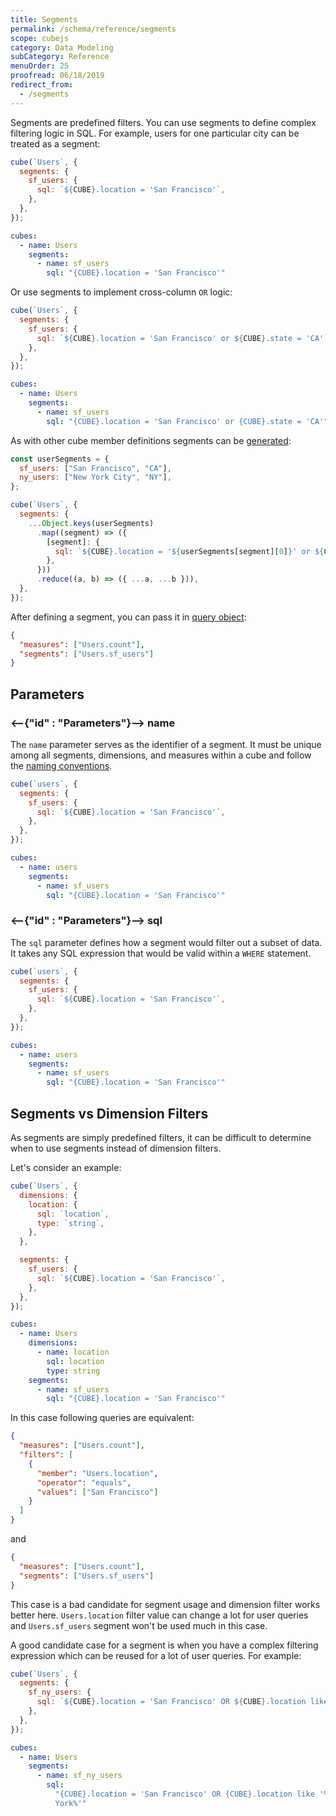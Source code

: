 ```yaml
---
title: Segments
permalink: /schema/reference/segments
scope: cubejs
category: Data Modeling
subCategory: Reference
menuOrder: 25
proofread: 06/18/2019
redirect_from:
  - /segments
---
```


Segments are predefined filters. You can use segments to define complex
filtering logic in SQL. For example, users for one particular city can be
treated as a segment:

<CodeTabs>

```javascript
cube(`Users`, {
  segments: {
    sf_users: {
      sql: `${CUBE}.location = 'San Francisco'`,
    },
  },
});
```

```yaml
cubes:
  - name: Users
    segments:
      - name: sf_users
        sql: "{CUBE}.location = 'San Francisco'"
```

</CodeTabs>

Or use segments to implement cross-column `OR` logic:

<CodeTabs>

```javascript
cube(`Users`, {
  segments: {
    sf_users: {
      sql: `${CUBE}.location = 'San Francisco' or ${CUBE}.state = 'CA'`,
    },
  },
});
```

```yaml
cubes:
  - name: Users
    segments:
      - name: sf_users
        sql: "{CUBE}.location = 'San Francisco' or {CUBE}.state = 'CA'"
```

</CodeTabs>

As with other cube member definitions segments can be
[generated][ref-schema-gen]:

```javascript
const userSegments = {
  sf_users: ["San Francisco", "CA"],
  ny_users: ["New York City", "NY"],
};

cube(`Users`, {
  segments: {
    ...Object.keys(userSegments)
      .map((segment) => ({
        [segment]: {
          sql: `${CUBE}.location = '${userSegments[segment][0]}' or ${CUBE}.state = '${userSegments[segment][1]}'`,
        },
      }))
      .reduce((a, b) => ({ ...a, ...b })),
  },
});
```

After defining a segment, you can pass it in [query object][ref-backend-query]:

```json
{
  "measures": ["Users.count"],
  "segments": ["Users.sf_users"]
}
```

## Parameters

### <--{"id" : "Parameters"}--> name

The `name` parameter serves as the identifier of a segment. It must be unique
among all segments, dimensions, and measures within a cube and follow the
[naming conventions][ref-naming].

<CodeTabs>

```javascript
cube(`users`, {
  segments: {
    sf_users: {
      sql: `${CUBE}.location = 'San Francisco'`,
    },
  },
});
```

```yaml
cubes:
  - name: users
    segments:
      - name: sf_users
        sql: "{CUBE}.location = 'San Francisco'"
```

</CodeTabs>

### <--{"id" : "Parameters"}--> sql

The `sql` parameter defines how a segment would filter out a subset of data. It
takes any SQL expression that would be valid within a `WHERE` statement.

<CodeTabs>

```javascript
cube(`users`, {
  segments: {
    sf_users: {
      sql: `${CUBE}.location = 'San Francisco'`,
    },
  },
});
```

```yaml
cubes:
  - name: users
    segments:
      - name: sf_users
        sql: "{CUBE}.location = 'San Francisco'"
```

</CodeTabs>

## Segments vs Dimension Filters

As segments are simply predefined filters, it can be difficult to determine when
to use segments instead of dimension filters.

Let's consider an example:

<CodeTabs>

```javascript
cube(`Users`, {
  dimensions: {
    location: {
      sql: `location`,
      type: `string`,
    },
  },

  segments: {
    sf_users: {
      sql: `${CUBE}.location = 'San Francisco'`,
    },
  },
});
```

```yaml
cubes:
  - name: Users
    dimensions:
      - name: location
        sql: location
        type: string
    segments:
      - name: sf_users
        sql: "{CUBE}.location = 'San Francisco'"
```

</CodeTabs>

In this case following queries are equivalent:

```json
{
  "measures": ["Users.count"],
  "filters": [
    {
      "member": "Users.location",
      "operator": "equals",
      "values": ["San Francisco"]
    }
  ]
}
```

and

```json
{
  "measures": ["Users.count"],
  "segments": ["Users.sf_users"]
}
```

This case is a bad candidate for segment usage and dimension filter works better
here. `Users.location` filter value can change a lot for user queries and
`Users.sf_users` segment won't be used much in this case.

A good candidate case for a segment is when you have a complex filtering
expression which can be reused for a lot of user queries. For example:

<CodeTabs>

```javascript
cube(`Users`, {
  segments: {
    sf_ny_users: {
      sql: `${CUBE}.location = 'San Francisco' OR ${CUBE}.location like '%New York%'`,
    },
  },
});
```

```yaml
cubes:
  - name: Users
    segments:
      - name: sf_ny_users
        sql:
          "{CUBE}.location = 'San Francisco' OR {CUBE}.location like '%New
          York%'"
```

</CodeTabs>

[ref-backend-query]: /query-format
[ref-schema-gen]: /recipes/schema-generation
[ref-naming]: /data-modeling/syntax#naming
